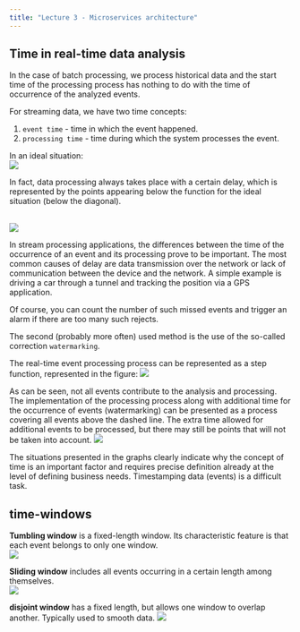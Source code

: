 ```yaml
---
title: "Lecture 3 - Microservices architecture"
---
```



## Time in real-time data analysis

In the case of batch processing, we process historical data and the start time of the processing process has nothing to do
with the time of occurrence of the analyzed events.

For streaming data, we have two time concepts:

1. `event time` - time in which the event happened.
2. `processing time` - time during which the system processes the event.

In an ideal situation:
</br>
<img src = "img/rys2_1.png" class="center" />

In fact, data processing always takes place with a certain delay, which is represented by the points appearing below the function for the ideal situation (below the diagonal).

</br>
<img src = "img/rys2_2.png" class="center" />

In stream processing applications, the differences between the time of the occurrence of an event and its processing prove to be important.
The most common causes of delay are data transmission over the network or lack of communication between the device and the network.
A simple example is driving a car through a tunnel and tracking the position via a GPS application.

Of course, you can count the number of such missed events and trigger an alarm if there are too many such rejects.

The second (probably more often) used method is the use of the so-called correction `watermarking`.

The real-time event processing process can be represented as a step function, represented in the figure:
<img src="img/rys2_3.png" class="center" />

As can be seen, not all events contribute to the analysis and processing.
The implementation of the processing process along with additional time for the occurrence of events (watermarking) can be presented
as a process covering all events above the dashed line.
The extra time allowed for additional events to be processed, but there may still be points that will not be taken into account.
<img src="img/rys2_4.png" class="center"  />


The situations presented in the graphs clearly indicate why the concept of time is an important factor and requires precise definition already at the level of defining business needs.
Timestamping data (events) is a difficult task.

## time-windows

**Tumbling window** is a fixed-length window.
Its characteristic feature is that each event belongs to only one window.
</br>
<img src="img/rys2_5.png" class="center"  />

**Sliding window** includes all events occurring in a certain length among themselves.
</br>
<img src="img/rys2_6.png" class="center"  />

**disjoint window** has a fixed length, but allows one window to overlap another.
Typically used to smooth data.
<img src="img/rys2_7.png"  class="center" />

